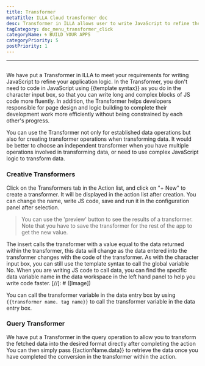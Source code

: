 ```yaml
---
title: Transformer
metaTitle: ILLA Cloud transformer doc
desc: Transformer in ILLA allows user to write JavaScript to refine the application logic
tagCategory: doc_menu_transformer_click
categoryName: 🌀 BUILD YOUR APPS
categoryPriority: 5
postPriority: 1
---
```


* * *

## <Heading hidden>Transformer</Heading>

We have put a Transformer in ILLA to meet your requirements for writing JavaScript to refine your application logic. In the Transformer, you don't need to code in JavaScript using {{template syntax}} as you do in the character input box, so that you can write long and complex blocks of JS code more fluently. In addition, the Transformer helps developers responsible for page design and logic building to complete their development work more efficiently without being constrained by each other's progress.

You can use the Transformer not only for established data operations but also for creating transformer operations when transforming data. It would be better to choose an independent transformer when you have multiple operations involved in transforming data, or need to use complex JavaScript logic to transform data.

### Creative Transformers

Click on the Transformers tab in the Action list, and click on "+ New" to create a transformer. It will be displayed in the action list after creation. You can change the name, write JS code, save and run it in the configuration panel after selection.

> You can use the 'preview' button to see the results of a transformer. Note that you have to save the transformer for the rest of the app to get the new value.

The insert calls the transformer with a value equal to the data returned within the transformer, this data will change as the data entered into the transformer changes with the code of the transformer. As with the character input box, you can still use the template syntax to call the global variable No. When you are writing JS code to call data, you can find the specific data variable name in the data workspace in the left hand panel to help you write code faster.
[//]\: # ([Image])

You can call the transformer variable in the data entry box by using `{{transformer name. tag name}}` to call the transformer variable in the data entry box.

### Query Transformer

We have put a Transformer in the query operation to allow you to transform the fetched data into the desired format directly after completing the action You can then simply pass {{actionName.data}} to retrieve the data once you have completed the conversion in the transformer within the action.
